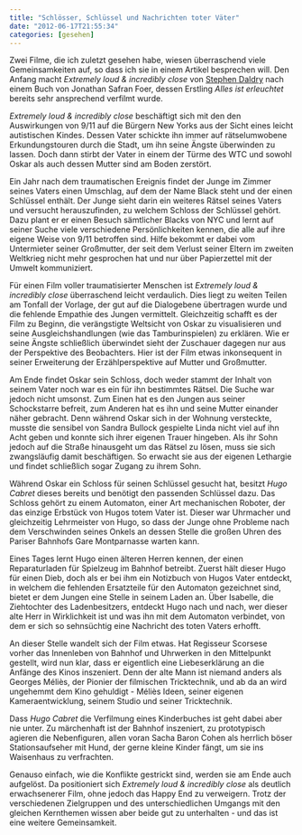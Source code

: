 ```yaml
---
title: "Schlösser, Schlüssel und Nachrichten toter Väter"
date: "2012-06-17T21:55:34"
categories: [gesehen]
---
```


Zwei Filme, die ich zuletzt gesehen habe, wiesen überraschend viele Gemeinsamkeiten auf, so dass ich sie in einem Artikel besprechen will. Den Anfang macht *Extremely loud & incredibly close* von [Stephen Daldry](/blog/?s=Stephen+Daldry) nach einem Buch von Jonathan Safran Foer, dessen Erstling *Alles ist erleuchtet* bereits sehr ansprechend verfilmt wurde.

*Extremely loud & incredibly close* beschäftigt sich mit den den Auswirkungen von 9/11 auf die Bürgern New Yorks aus der Sicht eines leicht autistischen Kindes. Dessen Vater schickte ihn immer auf rätselumwobene Erkundungstouren durch die Stadt, um ihn seine Ängste überwinden zu lassen. Doch dann stirbt der Vater in einem der Türme des WTC und sowohl Oskar als auch dessen Mutter sind am Boden zerstört.

Ein Jahr nach dem traumatischen Ereignis findet der Junge im Zimmer seines Vaters einen Umschlag, auf dem der Name Black steht und der einen Schlüssel enthält. Der Junge sieht darin ein weiteres Rätsel seines Vaters und versucht herauszufinden, zu welchem Schloss der Schlüssel gehört. Dazu plant er er einen Besuch sämtlicher Blacks von NYC und lernt auf seiner Suche viele verschiedene Persönlichkeiten kennen, die alle auf ihre eigene Weise von 9/11 betroffen sind. Hilfe bekommt er dabei vom Untermieter seiner Großmutter, der seit dem Verlust seiner Eltern im zweiten Weltkrieg nicht mehr gesprochen hat und nur über Papierzettel mit der Umwelt kommuniziert.

Für einen Film voller traumatisierter Menschen ist *Extremely loud & incredibly close* überraschend leicht verdaulich. Dies liegt zu weiten Teilen am Tonfall der Vorlage, der gut auf die Dialogebene übertragen wurde und die fehlende Empathie des Jungen vermittelt. Gleichzeitig schafft es der Film zu Beginn, die verängstigte Weltsicht von Oskar zu visualisieren und seine Ausgleichshandlungen (wie das Tamburinspielen) zu erklären. Wie er seine Ängste schließlich überwindet sieht der Zuschauer dagegen nur aus der Perspektive des Beobachters. Hier ist der Film etwas inkonsequent in seiner Erweiterung der Erzählperspektive auf Mutter und Großmutter.

Am Ende findet Oskar sein Schloss, doch weder stammt der Inhalt von seinem Vater noch war es ein für ihn bestimmtes Rätsel. Die Suche war jedoch nicht umsonst. Zum Einen hat es den Jungen aus seiner Schockstarre befreit, zum Anderen hat es ihn und seine Mutter einander näher gebracht. Denn während Oskar sich in der Wohnung versteckte, musste die sensibel von Sandra Bullock gespielte Linda nicht viel auf ihn Acht geben und konnte sich ihrer eigenen Trauer hingeben. Als ihr Sohn jedoch auf die Straße hinausgeht um das Rätsel zu lösen, muss sie sich zwangsläufig damit beschäftigen. So erwacht sie aus der eigenen Lethargie und findet schließlich sogar Zugang zu ihrem Sohn.

Während Oskar ein Schloss für seinen Schlüssel gesucht hat, besitzt *Hugo Cabret* dieses bereits und benötigt den passenden Schlüssel dazu. Das Schloss gehört zu einem Automaton, einer Art mechanischen Roboter, der das einzige Erbstück von Hugos totem Vater ist. Dieser war Uhrmacher und gleichzeitig Lehrmeister von Hugo, so dass der Junge ohne Probleme nach dem Verschwinden seines Onkels an dessen Stelle die großen Uhren des Pariser Bahnhofs Gare Montparnasse warten kann.

Eines Tages lernt Hugo einen älteren Herren kennen, der einen Reparaturladen für Spielzeug im Bahnhof betreibt. Zuerst hält dieser Hugo für einen Dieb, doch als er bei ihm ein Notizbuch von Hugos Vater entdeckt, in welchem die fehlenden Ersatzteile für den Automaton gezeichnet sind, bietet er dem Jungen eine Stelle in seinem Laden an. Über Isabelle, die Ziehtochter des Ladenbesitzers, entdeckt Hugo nach und nach, wer dieser alte Herr in Wirklichkeit ist und was ihn mit dem Automaton verbindet, von dem er sich so sehnsüchtig eine Nachricht des toten Vaters erhofft.

An dieser Stelle wandelt sich der Film etwas. Hat Regisseur Scorsese vorher das Innenleben von Bahnhof und Uhrwerken in den Mittelpunkt gestellt, wird nun klar, dass er eigentlich eine Liebeserklärung an die Anfänge des Kinos inszeniert. Denn der alte Mann ist niemand anders als Georges Méliès, der Pionier der filmischen Tricktechnik, und ab da an wird ungehemmt dem Kino gehuldigt - Méliès Ideen, seiner eigenen Kameraentwicklung, seinem Studio und seiner Tricktechnik.

Dass *Hugo Cabret* die Verfilmung eines Kinderbuches ist geht dabei aber nie unter. Zu märchenhaft ist der Bahnhof inszeniert, zu prototypisch agieren die Nebenfiguren, allen voran Sacha Baron Cohen als herrlich böser Stationsaufseher mit Hund, der gerne kleine Kinder fängt, um sie ins Waisenhaus zu verfrachten.

Genauso einfach, wie die Konflikte gestrickt sind, werden sie am Ende auch aufgelöst. Da positioniert sich *Extremely loud & incredibly close* als deutlich erwachsenerer Film, ohne jedoch das Happy End zu verweigern. Trotz der verschiedenen Zielgruppen und des unterschiedlichen Umgangs mit den gleichen Kernthemen wissen aber beide gut zu unterhalten - und das ist eine weitere Gemeinsamkeit.
